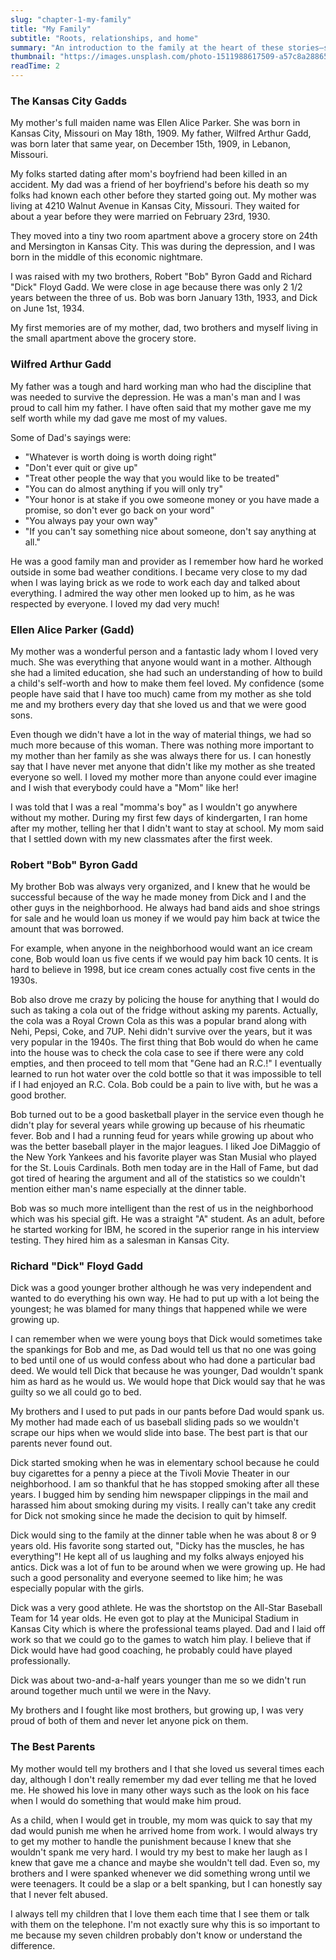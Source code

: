 ```yaml
---
slug: "chapter-1-my-family"
title: "My Family"
subtitle: "Roots, relationships, and home"
summary: "An introduction to the family at the heart of these stories—spouses, children, and loved ones who made every chapter meaningful."
thumbnail: "https://images.unsplash.com/photo-1511988617509-a57c8a288659?auto=format&fit=crop&w=1200&h=675&q=80"
readTime: 2
---
```


### The Kansas City Gadds

My mother's full maiden name was Ellen Alice Parker. She was born in Kansas
City, Missouri on May 18th, 1909. My father, Wilfred Arthur Gadd, was born later
that same year, on December 15th, 1909, in Lebanon, Missouri.

My folks started dating after mom's boyfriend had been killed in an accident. My
dad was a friend of her boyfriend's before his death so my folks had known each
other before they started going out. My mother was living at 4210 Walnut Avenue
in Kansas City, Missouri. They waited for about a year before they were married
on February 23rd, 1930.

They moved into a tiny two room apartment above a grocery store on 24th and
Mersington in Kansas City. This was during the depression, and I was born in the
middle of this economic nightmare.

I was raised with my two brothers, Robert "Bob" Byron Gadd and Richard "Dick"
Floyd Gadd. We were close in age because there was only 2 1/2 years between the
three of us. Bob was born January 13th, 1933, and Dick on June 1st, 1934.

My first memories are of my mother, dad, two brothers and myself living in the
small apartment above the grocery store.

### Wilfred Arthur Gadd

My father was a tough and hard working man who had the discipline that was
needed to survive the depression. He was a man's man and I was proud to call him
my father. I have often said that my mother gave me my self worth while my dad
gave me most of my values.

Some of Dad's sayings were:

- "Whatever is worth doing is worth doing right"
- "Don't ever quit or give up"
- "Treat other people the way that you would like to be treated"
- "You can do almost anything if you will only try"
- "Your honor is at stake if you owe someone money or you have made a promise,
  so don't ever go back on your word"
- "You always pay your own way"
- "If you can't say something nice about someone, don't say anything at all."

He was a good family man and provider as I remember how hard he worked outside
in some bad weather conditions. I became very close to my dad when I was laying
brick as we rode to work each day and talked about everything. I admired the way
other men looked up to him, as he was respected by everyone. I loved my dad very
much!

### Ellen Alice Parker (Gadd)

My mother was a wonderful person and a fantastic lady whom I loved very much.
She was everything that anyone would want in a mother. Although she had a
limited education, she had such an understanding of how to build a child's
self-worth and how to make them feel loved. My confidence (some people have said
that I have too much) came from my mother as she told me and my brothers every
day that she loved us and that we were good sons.

Even though we didn't have a lot in the way of material things, we had so much
more because of this woman. There was nothing more important to my mother than
her family as she was always there for us. I can honestly say that I have never
met anyone that didn't like my mother as she treated everyone so well. I loved
my mother more than anyone could ever imagine and I wish that everybody could
have a "Mom" like her!

I was told that I was a real "momma's boy" as I wouldn't go anywhere without my
mother. During my first few days of kindergarten, I ran home after my mother,
telling her that I didn't want to stay at school. My mom said that I settled
down with my new classmates after the first week.

### Robert "Bob" Byron Gadd

My brother Bob was always very organized, and I knew that he would be successful
because of the way he made money from Dick and I and the other guys in the
neighborhood. He always had band aids and shoe strings for sale and he would
loan us money if we would pay him back at twice the amount that was borrowed.

For example, when anyone in the neighborhood would want an ice cream cone, Bob
would loan us five cents if we would pay him back 10 cents. It is hard to
believe in 1998, but ice cream cones actually cost five cents in the 1930s.

Bob also drove me crazy by policing the house for anything that I would do such
as taking a cola out of the fridge without asking my parents. Actually, the cola
was a Royal Crown Cola as this was a popular brand along with Nehi, Pepsi, Coke,
and 7UP. Nehi didn't survive over the years, but it was very popular in the
1940s. The first thing that Bob would do when he came into the house was to
check the cola case to see if there were any cold empties, and then proceed to
tell mom that "Gene had an R.C.!" I eventually learned to run hot water over the
cold bottle so that it was impossible to tell if I had enjoyed an R.C. Cola. Bob
could be a pain to live with, but he was a good brother.

Bob turned out to be a good basketball player in the service even though he
didn't play for several years while growing up because of his rheumatic fever.
Bob and I had a running feud for years while growing up about who was the better
baseball player in the major leagues. I liked Joe DiMaggio of the New York
Yankees and his favorite player was Stan Musial who played for the St. Louis
Cardinals. Both men today are in the Hall of Fame, but dad got tired of hearing
the argument and all of the statistics so we couldn't mention either man's name
especially at the dinner table.

Bob was so much more intelligent than the rest of us in the neighborhood which
was his special gift. He was a straight "A" student. As an adult, before he
started working for IBM, he scored in the superior range in his interview
testing. They hired him as a salesman in Kansas City.

### Richard "Dick" Floyd Gadd

Dick was a good younger brother although he was very independent and wanted to
do everything his own way. He had to put up with a lot being the youngest; he
was blamed for many things that happened while we were growing up.

I can remember when we were young boys that Dick would sometimes take the
spankings for Bob and me, as Dad would tell us that no one was going to bed
until one of us would confess about who had done a particular bad deed. We would
tell Dick that because he was younger, Dad wouldn't spank him as hard as he
would us. We would hope that Dick would say that he was guilty so we all could
go to bed.

My brothers and I used to put pads in our pants before Dad would spank us. My
mother had made each of us baseball sliding pads so we wouldn't scrape our hips
when we would slide into base. The best part is that our parents never found
out.

Dick started smoking when he was in elementary school because he could buy
cigarettes for a penny a piece at the Tivoli Movie Theater in our neighborhood.
I am so thankful that he has stopped smoking after all these years. I bugged him
by sending him newspaper clippings in the mail and harassed him about smoking
during my visits. I really can't take any credit for Dick not smoking since he
made the decision to quit by himself.

Dick would sing to the family at the dinner table when he was about 8 or 9 years
old. His favorite song started out, "Dicky has the muscles, he has everything"!
He kept all of us laughing and my folks always enjoyed his antics. Dick was a
lot of fun to be around when we were growing up. He had such a good personality
and everyone seemed to like him; he was especially popular with the girls.

Dick was a very good athlete. He was the shortstop on the All-Star Baseball Team
for 14 year olds. He even got to play at the Municipal Stadium in Kansas City
which is where the professional teams played. Dad and I laid off work so that we
could go to the games to watch him play. I believe that if Dick would have had
good coaching, he probably could have played professionally.

Dick was about two-and-a-half years younger than me so we didn't run around
together much until we were in the Navy.

My brothers and I fought like most brothers, but growing up, I was very proud of
both of them and never let anyone pick on them.

### The Best Parents

My mother would tell my brothers and I that she loved us several times each day,
although I don't really remember my dad ever telling me that he loved me. He
showed his love in many other ways such as the look on his face when I would do
something that would make him proud.

As a child, when I would get in trouble, my mom was quick to say that my dad
would punish me when he arrived home from work. I would always try to get my
mother to handle the punishment because I knew that she wouldn't spank me very
hard. I would try my best to make her laugh as I knew that gave me a chance and
maybe she wouldn't tell dad. Even so, my brothers and I were spanked whenever we
did something wrong until we were teenagers. It could be a slap or a belt
spanking, but I can honestly say that I never felt abused.

I always tell my children that I love them each time that I see them or talk
with them on the telephone. I'm not exactly sure why this is so important to me
because my seven children probably don't know or understand the difference.
